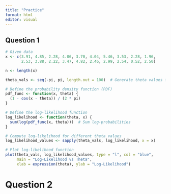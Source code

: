 ```yaml
---
title: "Practice"
format: html
editor: visual
---
```


## Question 1

```r

# Given data
x <- c(3.91, 4.85, 2.28, 4.06, 3.70, 4.04, 5.46, 3.53, 2.28, 1.96, 
       2.53, 3.88, 2.22, 3.47, 4.82, 2.46, 2.99, 2.54, 0.52, 2.50)

n <- length(x)

theta_vals <- seq(-pi, pi, length.out = 100)  # Generate theta values for plotting

# Define the probability density function (PDF)
pdf_func <- function(x, theta) {
  (1 - cos(x - theta)) / (2 * pi)
}

# Define the log-likelihood function
log_likelihood <- function(theta, x) {
  sum(log(pdf_func(x, theta)))  # Sum log-probabilities
}

# Compute log-likelihood for different theta values
log_likelihood_values <- sapply(theta_vals, log_likelihood, x = x)

# Plot log-likelihood function
plot(theta_vals, log_likelihood_values, type = "l", col = "blue",
     main = "Log-Likelihood vs Theta",
     xlab = expression(theta), ylab = "Log-Likelihood")
```

# **Question 2**

```r

```

